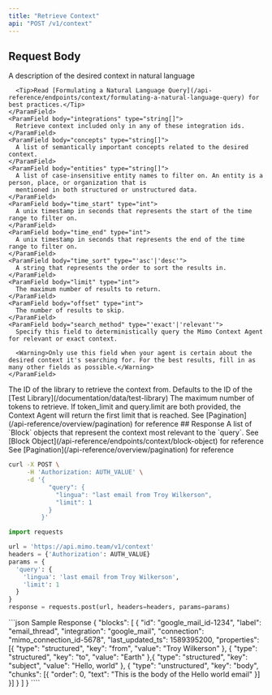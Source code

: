 ```yaml
---
title: "Retrieve Context"
api: "POST /v1/context"
---
```


## Request Body

<ParamField body="query" type="Query" required>
  <Expandable title="Query"> 
    <ParamField body="lingua" type="string" required>
      A description of the desired context in natural language

      <Tip>Read [Formulating a Natural Language Query](/api-reference/endpoints/context/formulating-a-natural-language-query) for best practices.</Tip>
    </ParamField>
    <ParamField body="integrations" type="string[]">
      Retrieve context included only in any of these integration ids.
    </ParamField>
    <ParamField body="concepts" type="string[]">
      A list of semantically important concepts related to the desired context.
    </ParamField>
    <ParamField body="entities" type="string[]">
      A list of case-insensitive entity names to filter on. An entity is a person, place, or organization that is
      mentioned in both structured or unstructured data.
    </ParamField>
    <ParamField body="time_start" type="int">
      A unix timestamp in seconds that represents the start of the time range to filter on.
    </ParamField>
    <ParamField body="time_end" type="int">
      A unix timestamp in seconds that represents the end of the time range to filter on.
    </ParamField>
    <ParamField body="time_sort" type="'asc'|'desc'">
      A string that represents the order to sort the results in.
    </ParamField>
    <ParamField body="limit" type="int">
      The maximum number of results to return.
    </ParamField>
    <ParamField body="offset" type="int">
      The number of results to skip.
    </ParamField>
    <ParamField body="search_method" type="'exact'|'relevant'">
      Specify this field to deterministically query the Mimo Context Agent for relevant or exact context. 
      
      <Warning>Only use this field when your agent is certain about the desired context it's searching for. For the best results, fill in as many other fields as possible.</Warning>
    </ParamField>
  </Expandable> 
</ParamField>
<ParamField body="library" type="string" default="sample">
  The ID of the library to retrieve the context from. Defaults to the ID of the [Test Library](/documentation/data/test-library)
</ParamField>
<ParamField body="token_limit" type="integer">
  The maximum number of tokens to retrieve.
  <Note>If token_limit and query.limit are both provided, the Context Agent will return the first limit that is reached.</Note>
</ParamField>
<ParamField body="next_token" type="string">
  See [Pagination](/api-reference/overview/pagination) for reference
</ParamField>
## Response
<ResponseField name="blocks" type="Block[]" required>
  A list of `Block` objects that represent the context most relevant to the `query`. See [Block Object](/api-reference/endpoints/context/block-object) for reference
</ResponseField>
<ResponseField name="next_token" type="string">
  See [Pagination](/api-reference/overview/pagination) for reference
</ResponseField>
<RequestExample>

```bash cURL
curl -X POST \
     -H 'Authorization: AUTH_VALUE' \
     -d '{
           "query": {
             "lingua": "last email from Troy Wilkerson",
             "limit": 1
           }
         }'
```

```python Python
import requests

url = 'https://api.mimo.team/v1/context'
headers = {'Authorization': AUTH_VALUE}
params = {
  'query': {
    'lingua': 'last email from Troy Wilkerson',
    'limit': 1
  }
}
response = requests.post(url, headers=headers, params=params)

```

</RequestExample>
<ResponseExample>
```json Sample Response
{
  "blocks": [
    {
      "id": "google_mail_id-1234",
      "label": "email_thread",
      "integration": "google_mail",
      "connection": "mimo_connection_id-5678",
      "last_updated_ts": 1589395200,
      "properties": [{
        "type": "structured",
        "key": "from",
        "value": "Troy Wilkerson"
      }, {
        "type": "structured",
        "key": "to",
        "value": "Earth"
      },{
        "type": "structured",
        "key": "subject",
        "value": "Hello, world"
      }, {
        "type": "unstructured",
        "key": "body",
        "chunks": [{
          "order": 0,
          "text": "This is the body of the Hello world email"
        }]
      }]
    }
  ]
}
````

</ResponseExample>
